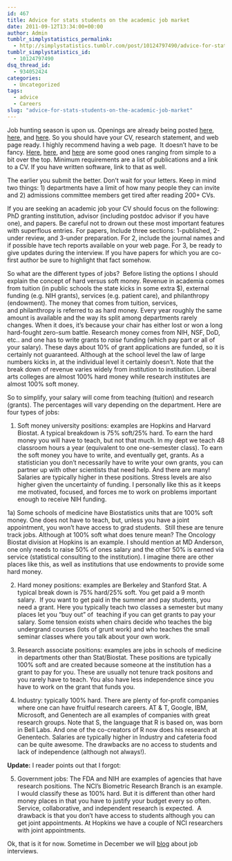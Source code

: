 ```yaml
---
id: 467
title: Advice for stats students on the academic job market
date: 2011-09-12T13:34:00+00:00
author: Admin
tumblr_simplystatistics_permalink:
  - http://simplystatistics.tumblr.com/post/10124797490/advice-for-stats-students-on-the-academic-job-market
tumblr_simplystatistics_id:
  - 10124797490
dsq_thread_id:
  - 934052424
categories:
  - Uncategorized
tags:
  - advice
  - Careers
slug: "advice-for-stats-students-on-the-academic-job-market"
---
```

Job hunting season is upon us. Openings are already being posted <a href="http://www.stat.ufl.edu/vlib/Index.html" target="_blank">here</a>, <a href="http://www.stat.washington.edu/jobs/" target="_blank">here</a>, and <a href="http://jobs.amstat.org/" target="_blank">here</a>. So you should have your CV, research statement, and web page ready. I highly recommend having a web page.  It doesn&#8217;t have to be fancy. <a href="http://jkp-mac1.uchicago.edu/~pickrell/Site/Home.html" target="_blank">Here</a>, <a href="http://www.biostat.jhsph.edu/~khansen/" target="_blank">here</a>, and <a href="http://www.biostat.jhsph.edu/~jleek/research.html" target="_blank">here</a> are some good ones ranging from simple to a bit over the top. Minimum requirements are a list of publications and a link to a CV. If you have written software, link to that as well.

The earlier you submit the better. Don&#8217;t wait for your letters. Keep in mind two things: 1) departments have a limit of how many people they can invite and 2) admissions committee members get tired after reading 200+ CVs. 

If you are seeking an academic job your CV should focus on the following: PhD granting institution, advisor (including postdoc advisor if you have one), and papers. Be careful not to drown out these most important features with superflous entries. For papers, Include three sections: 1-published, 2-under review, and 3-under preparation. For 2, include the journal names and if possible have tech reports available on your web page. For 3, be ready to give updates during the interview. If you have papers for which you are co-first author be sure to highlight that fact somehow. 

So what are the different types of jobs?  Before listing the options I should explain the concept of hard versus soft money. Revenue in academia comes from tuition (in public schools the state kicks in some extra $), external funding (e.g. NIH grants), services (e.g. patient care), and philanthropy (endowment). The money that comes from tuition, services, and philanthropy is referred to as hard money. Every year roughly the same amount is available and the way its split among departments rarely changes. When it does, it&#8217;s because your chair has either lost or won a long hard-fought zero-sum battle. Research money comes from NIH, NSF, DoD, etc.. and one has to write grants to _raise_ funding (which pay part or all of your salary). These days about 10% of grant applications are funded, so it is certainly not guaranteed. Although at the school level the law of large numbers kicks in, at the individual level it certainly doesn&#8217;t. Note that the break down of revenue varies widely from institution to institution. Liberal arts colleges are almost 100% hard money while research institutes are almost 100% soft money.

So to simplify, your salary will come from teaching (tuition) and research (grants). The percentages will vary depending on the department. Here are four types of jobs:

1) Soft money university positions: examples are Hopkins and Harvard Biostat. A typical breakdown is 75% soft/25% hard. To earn the hard money you will have to teach, but not that much. In my dept we teach 48 classroom hours a year (equivalent to one one-semester class). To earn the soft money you have to write, and eventually get, grants. As a statistician you don&#8217;t necessarily have to write your own grants, you can partner up with other scientists that need help. And there are many! Salaries are typically higher in these positions. Stress levels are also higher given the uncertainty of funding. I personally like this as it keeps me motivated, focused, and forces me to work on problems important enough to receive NIH funding.

1a) Some schools of medicine have Biostatistics units that are 100% soft money. One does not have to teach, but, unless you have a joint appointment, you won&#8217;t have access to grad students.  Still these are tenure track jobs. Although at 100% soft what does tenure mean? The Oncology Biostat division at Hopkins is an example. I should mention at MD Anderson, one only needs to raise 50% of ones salary and the other 50% is earned via service (statistical consulting to the institution). I imagine there are other places like this, as well as institutions that use endowments to provide some hard money. 

2) Hard money positions: examples are Berkeley and Stanford Stat. A typical break down is 75% hard/25% soft. You get paid a 9 month salary.  If you want to get paid in the summer and pay students, you need a grant. Here you typically teach two classes a semester but many places let you &#8220;buy out&#8221; of  teaching if you can get grants to pay your salary. Some tension exists when chairs decide who teaches the big undergrand courses (lots of grunt work) and who teaches the small seminar classes where you talk about your own work.

3) Research associate positions: examples are jobs in schools of medicine in departments other than Stat/Biostat. These positions are typically 100% soft and are created because someone at the institution has a grant to pay for you. These are usually not tenure track positons and you rarely have to teach. You also have less independence since you have to work on the grant that funds you.

4) Industry: typically 100% hard. There are plenty of for-profit companies where one can have fruitful research careers. AT & T, Google, IBM, Microsoft, and Genentech are all examples of companies with great research groups. Note that S, the language that R is based on, was born in Bell Labs. And one of the co-creators of R now does his research at Genentech. Salaries are typically higher in Industry and cafeteria food can be quite awesome. The drawbacks are no access to students and lack of independence (although not always!).

**Update:** I reader points out that I forgot:

5) Government jobs: The FDA and NIH are examples of agencies that have research positions. The NCI&#8217;s Biometric Research Branch is an example. I would classify these as 100% hard. But it is different than other hard money places in that you have to justify your budget every so often. Service, collaborative, and independent research is expected.  A drawback is that you don&#8217;t have access to students although you can get joint appointments. At Hopkins we have a couple of NCI researchers with joint appointments. 

Ok, that is it for now. Sometime in December we will <a href="http://simplystatistics.tumblr.com/" target="_blank">blog</a> about job interviews. 
